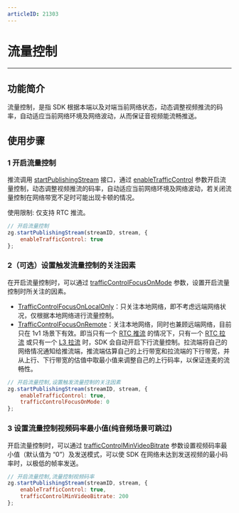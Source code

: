 ```yaml
---
articleID: 21303
---
```

# 流量控制

---

## 功能简介

流量控制，是指 SDK 根据本端以及对端当前网络状态，动态调整视频推流的码率，自动适应当前网络环境及网络波动，从而保证音视频能流畅推送。



## 使用步骤

### 1 开启流量控制

推流调用 [startPublishingStream](@startPublishingStream) 接口，通过 [enableTrafficControl](/article/api?doc=Express_Video_SDK_API~javascript_web~interface~ZegoWebPublishOption#enable-traffic-control) 参数开启流量控制，动态调整视频推流的码率，自动适应当前网络环境及网络波动，若关闭流量控制在网络带宽不足时可能出现卡顿的情况。

<div class = 'mk-warning'>

使用限制: 仅支持 RTC 推流。
</div>

```javascript
// 开启流量控制
zg.startPublishingStream(streamID, stream, {
    enableTrafficControl: true
};
```

### 2（可选）设置触发流量控制的关注因素

在开启流量控制时，可以通过 [trafficControlFocusOnMode](/article/api?doc=Express_Video_SDK_API~javascript_web~interface~ZegoWebPublishOption#traffic-control-focus-on-mode) 参数，设置开启流量控制时所关注的因素。
- [TrafficControlFocusOnLocalOnly](/article/api?doc=Express_Video_SDK_API~javascript_web~enum~TrafficControlFocusOnMode#traffic-control-focus-on-local-only)：只关注本地网络，即不考虑远端网络状况，仅根据本地网络进行流量控制。
- [TrafficControlFocusOnRemote](/article/api?doc=Express_Video_SDK_API~javascript_web~enum~TrafficControlFocusOnMode#traffic-control-focus-on-remote)：关注本地网络，同时也兼顾远端网络，目前只在 1v1 场景下有效。即当只有一个 [RTC 推流](5390#14) 的情况下，只有一个 [RTC 拉流](5390#14) 或只有一个 [L3 拉流](5390#10) 时，SDK 会自动开启下行流量控制。拉流端将自己的网络情况通知给推流端，推流端估算自己的上行带宽和拉流端的下行带宽，并从上行、下行带宽的估值中取最小值来调整自己的上行码率，以保证连麦的流畅性。


```javascript
// 开启流量控制,设置触发流量控制的关注因素
zg.startPublishingStream(streamID, stream, {
    enableTrafficControl: true,
    trafficControlFocusOnMode: 0
};
```


### 3 设置流量控制视频码率最小值(纯音频场景可跳过)

开启流量控制时，可以通过 [trafficControlMinVideoBitrate](/article/api?doc=Express_Video_SDK_API~javascript_web~interface~ZegoWebPublishOption#traffic-control-min-video-bitrate) 参数设置视频码率最小值（默认值为 “0”）及发送模式，可以使 SDK 在网络未达到发送视频的最小码率时，以极低的帧率发送。


```javascript
// 开启流量控制,流量控制视频码率
zg.startPublishingStream(streamID, stream, {
    enableTrafficControl: true,
    trafficControlMinVideoBitrate: 200
};
```
